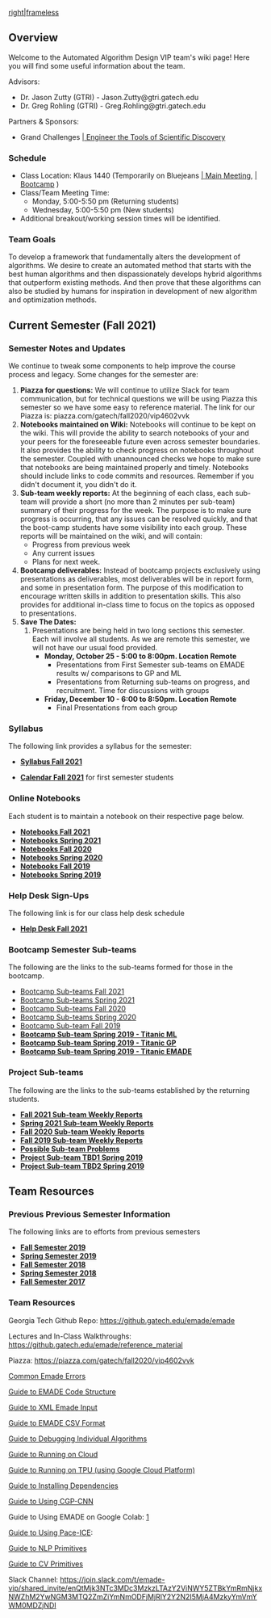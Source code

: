 [[files/EMADE_LOGO.jpg|right|frameless]]

== Overview ==

Welcome to the Automated Algorithm Design VIP team's wiki page! Here you will find some useful information about the team.

Advisors: 
* Dr. Jason Zutty (GTRI) - Jason.Zutty@gtri.gatech.edu
* Dr. Greg Rohling (GTRI) - Greg.Rohling@gtri.gatech.edu

Partners & Sponsors:
* Grand Challenges [http://www.engineeringchallenges.org/challenges/discovery.aspx | Engineer the Tools of Scientific Discovery ]

=== Schedule ===
* Class Location: Klaus 1440 (Temporarily on Bluejeans [https://bluejeans.com/904633358 | Main Meeting], [https://bluejeans.com/692572820 | Bootcamp] ) 
* Class/Team Meeting Time:   
**Monday, 5:00-5:50 pm (Returning students)  
**Wednesday, 5:00-5:50 pm (New students)
* Additional breakout/working session times will be identified.

=== Team Goals ===
To develop a framework that fundamentally alters the development of algorithms.  We desire to create an automated method that starts with the best human algorithms and then dispassionately develops hybrid algorithms that outperform existing methods. And then prove that these algorithms can also be studied by humans for inspiration in development of new algorithm and optimization methods.

== Current Semester (Fall 2021) ==

=== Semester Notes and Updates ===
We continue to tweak some components to help improve the course process and legacy.  Some changes for the semester are:
# '''Piazza for questions:''' We will continue to utilize Slack for team communication, but for technical questions we will be using Piazza this semester so we have some easy to reference material. The link for our Piazza is: piazza.com/gatech/fall2020/vip4602vvk 
# '''Notebooks maintained on Wiki:'''   Notebooks will continue to be kept on the wiki.  This will provide the ability to search notebooks of your and your peers for the foreseeable future even across semester boundaries. It also provides the ability to check progress on notebooks throughout the semester.  Coupled with unannounced checks we hope to make sure that notebooks are being maintained properly and timely. Notebooks should include links to code commits and resources. Remember if you didn't document it, you didn't do it. 
# '''Sub-team weekly reports:'''  At the beginning of each class, each sub-team will provide a short (no more than 2 minutes per sub-team) summary of their progress for the week.   The purpose is to make sure progress is occurring, that any issues can be resolved quickly, and that the boot-camp students have some visibility into each group.  These reports will be maintained on the wiki, and will contain:
#* Progress from previous week
#* Any current issues
#* Plans for next week.
# '''Bootcamp deliverables:'''  Instead of bootcamp projects exclusively using presentations as deliverables, most deliverables will be in report form, and some in presentation form.  The purpose of this modification to encourage written skills in addition to presentation skills.  This also provides for additional in-class time to focus on the topics as opposed to presentations.
# '''Save The Dates:''' 
## Presentations are being held in two long sections this semester.  Each will involve all students.  As we are remote this semester, we will not have our usual food provided.
##* '''Monday, October 25 - 5:00 to 8:00pm.  Location Remote''' 
##** Presentations from First Semester sub-teams on EMADE results w/ comparisons to GP and ML
##** Presentations from Returning sub-teams on progress, and recruitment.  Time for discussions with groups
##* '''Friday, December 10 - 6:00 to 8:50pm. Location Remote'''
##** Final Presentations from each group


=== Syllabus  ===
The following link provides a syllabus for the semester:
* '''[[Syllabus Fall 2021]]'''

* '''[[Calendar Fall 2021]]''' for first semester students

=== Online Notebooks ===
Each student is to maintain a notebook on their respective page below.
* '''[[Notebooks Fall 2021]]'''
* '''[[Notebooks Spring 2021]]'''
* '''[[Notebooks Fall 2020]]'''
* '''[[Notebooks Spring 2020]]'''
* '''[[Notebooks Fall 2019]]'''
* '''[[Notebooks Spring 2019]]'''

=== Help Desk Sign-Ups ===
The following link is for our class help desk schedule
* '''[[Help Desk Fall 2021]]'''

=== Bootcamp Semester Sub-teams ===
The following are the links to the sub-teams formed for those in the bootcamp.
* [[Bootcamp Sub-teams Fall 2021]]
* [[Bootcamp Sub-teams Spring 2021]]
* [[Bootcamp Sub-teams Fall 2020]]
* [[Bootcamp Sub-teams Spring 2020]]
* [[Bootcamp Sub-team Fall 2019]]
* '''[[Bootcamp Sub-team Spring 2019 - Titanic ML]]'''
* '''[[Bootcamp Sub-team Spring 2019 - Titanic GP]]'''
* '''[[Bootcamp Sub-team Spring 2019 - Titanic EMADE]]'''

=== Project Sub-teams ===
The following are the links to the sub-teams established by the returning students.
* '''[[Fall 2021 Sub-team Weekly Reports]]'''
* '''[[Spring 2021 Sub-team Weekly Reports]]'''
* '''[[Fall 2020 Sub-team Weekly Reports]]'''
* '''[[Fall 2019 Sub-team Weekly Reports]]'''
* '''[[Possible Sub-team Problems]]'''
* '''[[Project Sub-team TBD1 Spring 2019]]'''
* '''[[Project Sub-team TBD2 Spring 2019]]'''

== Team Resources ==

=== Previous Previous Semester Information ===
The following links are to efforts from previous semesters
* '''[[Fall Semester 2019]]'''
* '''[[Spring Semester 2019]]'''
* '''[[Fall Semester 2018]]'''
* '''[[Spring Semester 2018]]'''
* '''[[Fall Semester 2017]]'''

=== Team Resources ===
Georgia Tech Github Repo: https://github.gatech.edu/emade/emade

Lectures and In-Class Walkthroughs: https://github.gatech.edu/emade/reference_material

Piazza: https://piazza.com/gatech/fall2020/vip4602vvk

[[Common Emade Errors]]

[[Guide to EMADE Code Structure]]

[[Guide to XML Emade Input]]

[[Guide to EMADE CSV Format]]

[[Guide to Debugging Individual Algorithms]]

[[Guide to Running on AWS|Guide to Running on Cloud]]

[[Guide to Running on TPU (using Google Cloud Platform)]]

[[Guide to Installing Dependencies]]

[[Guide to Using CGP-CNN]]

Guide to Using EMADE on Google Colab: [https://colab.research.google.com/drive/1Dzg-fvW628-S9ki3y1S7qwfveiajFNNx]

[[Guide to Using PACE-ICE|Guide to Using Pace-ICE]]: 

[[Guide to NLP Primitives]]

[[Guide to CV Primitives]]

Slack Channel: https://join.slack.com/t/emade-vip/shared_invite/enQtMjk3NTc3MDc3MzkzLTAzY2ViNWY5ZTBkYmRmNjkxNWZhM2YwNGM3MTQ2ZmZiYmNmODFjMjRlY2Y2N2I5MjA4MzkyYmVmYWM0MDZjNDI